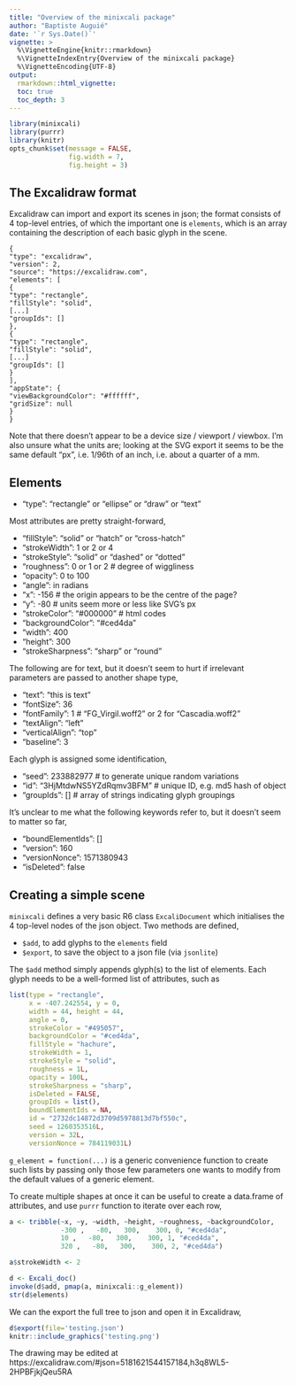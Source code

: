 ```yaml
---
title: "Overview of the minixcali package"
author: "Baptiste Auguié"
date: '`r Sys.Date()`'
vignette: >
  %\VignetteEngine{knitr::rmarkdown}
  %\VignetteIndexEntry{Overview of the minixcali package}
  %\VignetteEncoding{UTF-8}
output:
  rmarkdown::html_vignette:
  toc: true
  toc_depth: 3
---
```


```r
library(minixcali)
library(purrr)
library(knitr)
opts_chunk$set(message = FALSE,
               fig.width = 7,
               fig.height = 3)
```

## The Excalidraw format

Excalidraw can import and export its scenes in json; the format consists of 4 top-level entries, of which the important one is `elements`, which is an array containing the description of each basic glyph in the scene.

```
{
"type": "excalidraw",
"version": 2,
"source": "https://excalidraw.com",
"elements": [
{
"type": "rectangle",
"fillStyle": "solid",
[...]
"groupIds": []
},
{
"type": "rectangle",
"fillStyle": "solid",
[...]
"groupIds": []
}
],
"appState": {
"viewBackgroundColor": "#ffffff",
"gridSize": null
}
}
```

Note that there doesn't appear to be a device size / viewport / viewbox. I'm also unsure what the units are; looking at the SVG export it seems to be the same default "px", i.e. 1/96th of an inch, i.e. about a quarter of a mm.

## Elements

- "type": "rectangle" or "ellipse" or "draw" or "text"

Most attributes are pretty straight-forward,

- "fillStyle": "solid" or "hatch" or "cross-hatch"
- "strokeWidth": 1 or 2 or 4
- "strokeStyle": "solid" or "dashed" or "dotted"
- "roughness": 0 or 1 or 2 # degree of wiggliness
- "opacity": 0 to 100
- "angle": in radians
- "x": -156 # the origin appears to be the centre of the page?
- "y": -80  # units seem more or less like SVG's px
- "strokeColor": "#000000" # html codes
- "backgroundColor": "#ced4da"
- "width": 400 
- "height": 300
- "strokeSharpness": "sharp" or "round"

The following are for text, but it doesn't seem to hurt if irrelevant parameters are passed to another shape type,

- "text": "this is text"
- "fontSize": 36
- "fontFamily": 1 # "FG_Virgil.woff2" or 2 for "Cascadia.woff2" 
- "textAlign": "left"
- "verticalAlign": "top"
- "baseline": 3

Each glyph is assigned some identification,

- "seed": 233882977 # to generate unique random variations
- "id": "3HjMtdwNS5YZdRqmv3BFM" # unique ID, e.g. md5 hash of object
- "groupIds": [] # array of strings indicating glyph groupings

It's unclear to me what the following keywords refer to, but it doesn't seem to matter so far,

- "boundElementIds": []
- "version": 160
- "versionNonce": 1571380943
- "isDeleted": false

## Creating a simple scene

`minixcali` defines a very basic R6 class `ExcaliDocument` which initialises the 4 top-level nodes of the json object. Two methods are defined,

- `$add`, to add glyphs to the `elements` field
- `$export`, to save the object to a json file (via `jsonlite`)

The `$add` method simply appends glyph(s) to the list of elements. Each glyph needs to be a well-formed list of attributes, such as 

```r
list(type = "rectangle", 
     x = -407.242554, y = 0, 
     width = 44, height = 44, 
     angle = 0, 
     strokeColor = "#495057", 
     backgroundColor = "#ced4da", 
     fillStyle = "hachure", 
     strokeWidth = 1, 
     strokeStyle = "solid", 
     roughness = 1L, 
     opacity = 100L, 
     strokeSharpness = "sharp", 
     isDeleted = FALSE, 
     groupIds = list(), 
     boundElementIds = NA, 
     id = "2732dc14872d3709d5978813d7bf550c", 
     seed = 1260353516L, 
     version = 32L, 
     versionNonce = 784119031L)
```

`g_element = function(...)` is a generic convenience function to create such lists by passing only those few parameters one wants to modify from the default values of a generic element.

To create multiple shapes at once it can be useful to create a data.frame of attributes, and use `purrr` function to iterate over each row,

```r
a <- tribble(~x, ~y, ~width, ~height, ~roughness, ~backgroundColor,
             -300 ,   -80,   300,    300, 0, "#ced4da",
             10 ,   -80,   300,    300, 1, "#ced4da",
             320 ,   -80,   300,    300, 2, "#ced4da")

a$strokeWidth <- 2

d <- Excali_doc()
invoke(d$add, pmap(a, minixcali::g_element))
str(d$elements)
```

We can the export the full tree to json and open it in Excalidraw,

```r
d$export(file='testing.json')
knitr::include_graphics('testing.png')
```

The drawing may be edited at https://excalidraw.com/#json=5181621544157184,h3q8WL5-2HPBFjkjQeu5RA
